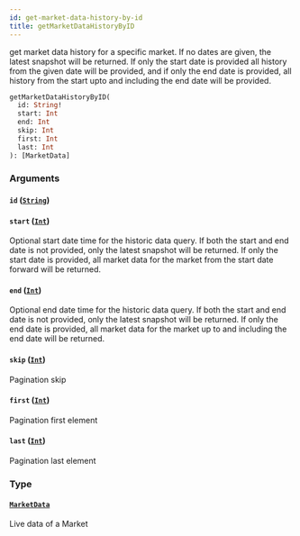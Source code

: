 ```yaml
---
id: get-market-data-history-by-id
title: getMarketDataHistoryByID
---
```



get market data history for a specific market. If no dates are given, the latest snapshot will be returned. If only the start date is provided all history from the given date will be provided, and if only the end date is provided, all history from the start upto and including the end date will be provided.

```graphql
getMarketDataHistoryByID(
  id: String!
  start: Int
  end: Int
  skip: Int
  first: Int
  last: Int
): [MarketData]
```


### Arguments

#### `id` ([`String`](/docs/mainnet/graphql/scalars/string))




#### `start` ([`Int`](/docs/mainnet/graphql/scalars/int))

Optional start date time for the historic data query.
If both the start and end date is not provided, only the latest snapshot will be returned.
If only the start date is provided, all market data for the market from the start date forward will be returned.


#### `end` ([`Int`](/docs/mainnet/graphql/scalars/int))

Optional end date time for the historic data query.
If both the start and end date is not provided, only the latest snapshot will be returned.
If only the end date is provided, all market data for the market up to and including the end date will be returned.


#### `skip` ([`Int`](/docs/mainnet/graphql/scalars/int))

Pagination skip


#### `first` ([`Int`](/docs/mainnet/graphql/scalars/int))

Pagination first element


#### `last` ([`Int`](/docs/mainnet/graphql/scalars/int))

Pagination last element


### Type

#### [`MarketData`](/docs/mainnet/graphql/objects/market-data) 

Live data of a Market




